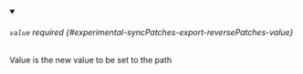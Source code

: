 
<details className="config-field" data-expandable="false" open>
<summary>

###### `value` <span className="config-field-required" data-required="false">required</span> <span className="config-field-type"></span> <span className="config-field-default"></span> <span className="config-field-enum"></span> {#experimental-syncPatches-export-reversePatches-value}

Value is the new value to be set to the path

</summary>



</details>
